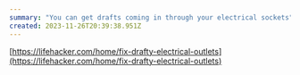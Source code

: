 ```yaml
---
summary: "You can get drafts coming in through your electrical sockets"
created: 2023-11-26T20:39:38.951Z
---
```


[https://lifehacker.com/home/fix-drafty-electrical-outlets](https://lifehacker.com/home/fix-drafty-electrical-outlets)
